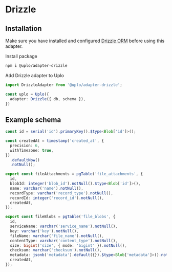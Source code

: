 # Drizzle

## Installation

Make sure you have installed and configured [Drizzle ORM](https://orm.drizzle.team) before using this adapter.

Install package

```sh npm2yarn
npm i @uplo/adapter-drizzle
```

Add Drizzle adapter to Uplo

```ts
import DrizzleAdapter from '@uplo/adapter-drizzle';

const uplo = Uplo({
  adapter: Drizzle({ db, schema }),
})
```

## Example schema

```ts
const id = serial('id').primaryKey().$type<Blob['id']>();

const createdAt = timestamp('created_at', {
  precision: 6,
  withTimezone: true,
})
  .defaultNow()
  .notNull();

export const fileAttachments = pgTable('file_attachments', {
  id,
  blobId: integer('blob_id').notNull().$type<Blob['id']>(),
  name: varchar('name').notNull(),
  recordType: varchar('record_type').notNull(),
  recordId: integer('record_id').notNull(),
  createdAt,
});

export const fileBlobs = pgTable('file_blobs', {
  id,
  serviceName: varchar('service_name').notNull(),
  key: varchar('key').notNull(),
  fileName: varchar('file_name').notNull(),
  contentType: varchar('content_type').notNull(),
  size: bigint('size', { mode: 'bigint' }).notNull(),
  checksum: varchar('checksum').notNull(),
  metadata: jsonb('metadata').default({}).$type<Blob['metadata']>().notNull(),
  createdAt,
});
```
